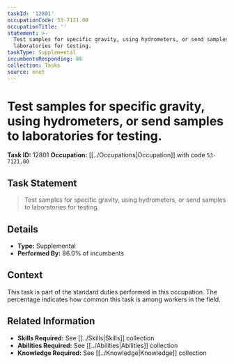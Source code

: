 ```yaml
---
taskId: '12801'
occupationCode: 53-7121.00
occupationTitle: ''
statement: >-
  Test samples for specific gravity, using hydrometers, or send samples to
  laboratories for testing.
taskType: Supplemental
incumbentsResponding: 86
collection: Tasks
source: onet
---
```

# Test samples for specific gravity, using hydrometers, or send samples to laboratories for testing.

**Task ID:** 12801
**Occupation:** [[../Occupations|Occupation]] with code `53-7121.00`

## Task Statement

> Test samples for specific gravity, using hydrometers, or send samples to laboratories for testing.

## Details

- **Type:** Supplemental
- **Performed By:** 86.0% of incumbents

## Context

This task is part of the standard duties performed in this occupation. The percentage indicates how common this task is among workers in the field.

## Related Information

- **Skills Required:** See [[../Skills|Skills]] collection
- **Abilities Required:** See [[../Abilities|Abilities]] collection
- **Knowledge Required:** See [[../Knowledge|Knowledge]] collection
